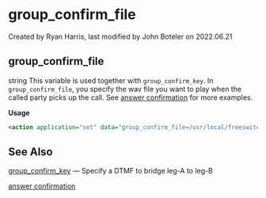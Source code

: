 
# group_confirm_file 

 Created by  Ryan Harris, last modified by  John Boteler on 2022.06.21

## group_confirm_file

string This variable is used together with `group_confirm_key`. In `group_confirm_file`, you specify the wav file you want to play when the called party picks up the call. See [answer confirmation](../FreeSWITCH-Explained/Dialplan/Freeswitch-IVR-Originate_9634753.mdx#answer-confirmation) for more examples.

**Usage**

```xml
<action application="set" data="group_confirm_file=/usr/local/freeswitch/sounds/take_call_question.wav" />
```

## See Also

[group\_confirm\_key](./group_confirm_key_16353437.mdx#see-also) — Specify a DTMF to bridge leg-A to leg-B

[answer confirmation](../FreeSWITCH-Explained/Dialplan/Freeswitch-IVR-Originate_9634753.mdx#answer-confirmation) 



